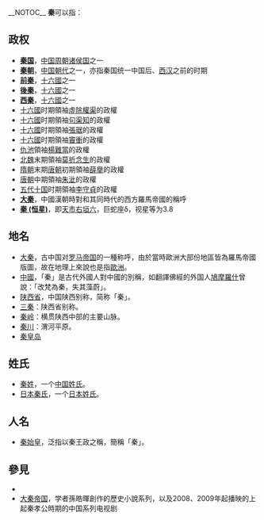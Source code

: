 __NOTOC__
'''秦'''可以指：

==政权==
* '''[[秦国|秦国]]'''，[[中国|中国]][[周朝|周朝]][[诸侯国|诸侯国]]之一
* '''[[秦朝|秦朝]]'''，[[中国朝代|中国朝代]]之一，亦指秦国统一中国后、[[西汉|西汉]]之前的时期
* '''[[前秦|前秦]]'''，[[十六國|十六國]]之一
* '''[[後秦|後秦]]'''，[[十六國|十六國]]之一
* '''[[西秦|西秦]]'''，[[十六國|十六國]]之一
* [[十六國|十六國]]时期領袖[[虛除權渠|虛除權渠]]的政權
* [[十六國|十六國]]时期領袖[[句渠知|句渠知]]的政權
* [[十六國|十六國]]时期領袖[[張琚|張琚]]的政權
* [[十六國|十六國]]时期領袖[[竇衝|竇衝]]的政權
* [[仇池|仇池]]領袖[[楊難當|楊難當]]的政權
* [[北魏|北魏]]末期領袖[[莫折念生|莫折念生]]的政權
* [[隋朝|隋朝]]末期[[唐朝|唐朝]]初期領袖[[薛擧|薛擧]]的政權
* [[唐朝|唐朝]]中期領袖[[朱泚|朱泚]]的政權
* [[五代十国|五代十国]]时期領袖[[李守貞|李守貞]]的政權
* '''[[古羅馬帝國|大秦]]'''，中國漢朝時對和其同時代的西方羅馬帝國的稱呼
* '''[[秦_(恒星)|秦 (恒星)]]'''，即[[天市右垣六|天市右垣六]]，巨蛇座δ，视星等为3.8

==地名==
* [[大秦|大秦]]，古中国对[[罗马帝国|罗马帝国]]的一種称呼，由於當時歐洲大部份地區皆為羅馬帝國版圖，故在地理上來說也是指[[歐洲|歐洲]]。
* [[中國|中國]]，「秦」是古代外國人對中國的別稱，如翻譯佛經的外国人[[鳩摩羅什|鳩摩羅什]]曾說：「改梵為秦，失其藻蔚」。
* [[陕西省|陕西省]]，中国陕西别称，简称「秦」。
* [[三秦|三秦]]：陕西省别称。
* [[秦岭|秦岭]]：横贯陕西中部的主要山脉。
* [[秦川|秦川]]：渭河平原。
* [[秦皇岛|秦皇岛]]

==姓氏==
* [[秦姓|秦姓]]，一个[[中国姓氏|中国姓氏]]。
* [[日本秦氏|日本秦氏]]，一个[[日本姓氏|日本姓氏]]。

==人名==
* [[秦始皇|秦始皇]]，泛指以秦王政之稱，簡稱「秦」。

== 參見 ==
* {{Lookfrom}}
* [[大秦帝国|大秦帝国]]，学者孫皓暉創作的歷史小說系列，以及2008、2009年起播映的上起秦孝公時期的中国系列电视剧

{{disambig|Q|cat=一字消歧義}}